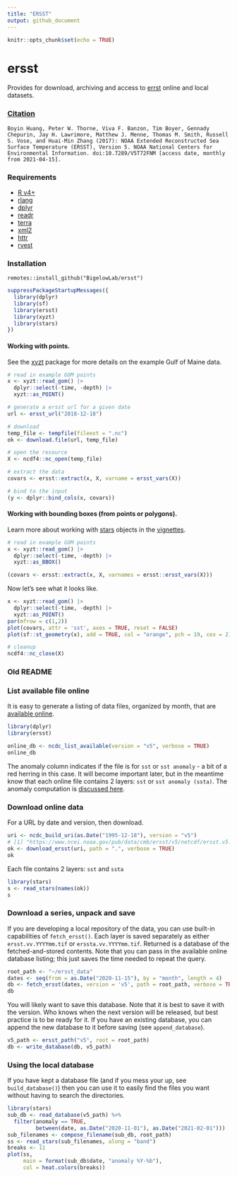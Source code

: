 ```yaml
---
title: "ERSST"
output: github_document
---
```


```r
knitr::opts_chunk$set(echo = TRUE)
```

# ersst

Provides for download, archiving and access to [errst](https://www.ncdc.noaa.gov/data-access/marineocean-data/extended-reconstructed-sea-surface-temperature-ersst-v5) online and local datasets.

### [Citation](https://www.ncei.noaa.gov/access/metadata/landing-page/bin/iso?id=gov.noaa.ncdc:C00927)

```
Boyin Huang, Peter W. Thorne, Viva F. Banzon, Tim Boyer, Gennady Chepurin, Jay H. Lawrimore, Matthew J. Menne, Thomas M. Smith, Russell S. Vose, and Huai-Min Zhang (2017): NOAA Extended Reconstructed Sea Surface Temperature (ERSST), Version 5. NOAA National Centers for Environmental Information. doi:10.7289/V5T72FNM [access date, monthly from 2021-04-15].
```

### Requirements

  + [R v4+](https://www.r-project.org/)
  + [rlang](https://CRAN.R-project.org/package=rlang)
  + [dplyr](https://CRAN.R-project.org/package=dplyr)
  + [readr](https://CRAN.R-project.org/package=readr)
  + [terra](https://CRAN.R-project.org/package=terra)
  + [xml2](https://CRAN.R-project.org/package=xml2)
  + [httr](https://CRAN.R-project.org/package=httr)
  + [rvest](https://github.com/BigelowLab/rvest)
  

### Installation

```
remotes::install_github("BigelowLab/ersst")
```


```r
suppressPackageStartupMessages({
  library(dplyr)
  library(sf)
  library(ersst)
  library(xyzt)
  library(stars)
})
```

#### Working with points.  

See the [xyzt](https://github.com/BigelowLab/xyzt) package for more details on the example Gulf of Maine data.

```r
# read in example GOM points
x <- xyzt::read_gom() |>
  dplyr::select(-time, -depth) |>
  xyzt::as_POINT()

# generate a ersst url for a given date
url <- ersst_url("2018-12-18")

# download
temp_file <- tempfile(fileext = ".nc")
ok <- download.file(url, temp_file)

# open the resource
X <- ncdf4::nc_open(temp_file)

# extract the data 
covars <- ersst::extract(x, X, varname = ersst_vars(X))

# bind to the input
(y <- dplyr::bind_cols(x, covars))
```

#### Working with bounding boxes (from points or polygons). 

Learn more about working with [stars](https://CRAN.R-project.org/package=stars) objects in the [vignettes](https://r-spatial.github.io/stars/).

```r
# read in example GOM points
x <- xyzt::read_gom() |>
  dplyr::select(-time, -depth) |>
  xyzt::as_BBOX()

(covars <- ersst::extract(x, X, varnames = ersst::ersst_vars(X)))
```

Now let's see what it looks like.

```r
x <- xyzt::read_gom() |>
  dplyr::select(-time, -depth) |>
  xyzt::as_POINT()
par(mfrow = c(1,2))
plot(covars, attr = 'sst', axes = TRUE, reset = FALSE)
plot(sf::st_geometry(x), add = TRUE, col = "orange", pch = 19, cex = 2)
```



```r
# cleanup
ncdf4::nc_close(X)
```


### Old README

### List available file online

It is easy to generate a listing of data files, organized by month, that are [available online](https://www.ncei.noaa.gov/pub/data/cmb/ersst/v5/netcdf/).

```r
library(dplyr)
library(ersst)

online_db <- ncdc_list_available(version = "v5", verbose = TRUE)
online_db
```

The anomaly column indicates if the file is for `sst` or `sst anomaly` - a bit of a red herring in this case.  It will become important later, but in the meantime know that each online file contains 2 layers: `sst` or `sst anomaly (ssta)`.  The anomaly computation is [discussed here](https://www.ncdc.noaa.gov/data-access/marineocean-data/extended-reconstructed-sea-surface-temperature-ersst-v5).


### Download online data

For a URL by date and version, then download.

```r
uri <- ncdc_build_uri(as.Date("1995-12-18"), version = "v5")
# [1] "https://www.ncei.noaa.gov/pub/data/cmb/ersst/v5/netcdf/ersst.v5.20199512.nc"
ok <- download_ersst(uri, path = ".", verbose = TRUE)
ok
```

Each file contains 2 layers: `sst` and `ssta`

```r
library(stars)
s <- read_stars(names(ok))
s
```

### Download a series, unpack and save

If you are developing a local repository of the data, you can use built-in capabilities of `fetch_ersst()`. Each layer is saved separately as either `ersst.vv.YYYYmm.tif` or `erssta.vv.YYYYmm.tif`.  Returned is a database of the fetched-and-stored contents. Note that you can pass in the available online database listing; this just saves the time needed to repeat the query.

```r
root_path <- "~/ersst_data"
dates <- seq(from = as.Date("2020-11-15"), by = "month", length = 4)
db <- fetch_ersst(dates, version = 'v5', path = root_path, verbose = TRUE, avail_db = online_db)
db
```

You will likely want to save this database. Note that it is best to save it with the version.  Who knows when the next version will be released, but best practice is to be ready for it. If you have an existing database, you can append the new database to it before saving (see `append_database`).

```r
v5_path <- ersst_path("v5", root = root_path)
db <- write_database(db, v5_path)
```

### Using the local database

If you have kept a database file (and if you mess your up, see `build_database()`) then you can use it to easily find the files you want without having to search the directories.

```r
library(stars)
sub_db <- read_database(v5_path) %>%
  filter(anomaly == TRUE, 
         between(date, as.Date("2020-11-01"), as.Date("2021-02-01")))
sub_filenames <- compose_filename(sub_db, root_path)
ss <- read_stars(sub_filenames, along = "band")
breaks <- 11
plot(ss, 
     main = format(sub_db$date, "anomaly %Y-%b"),
     col = heat.colors(breaks))
```
